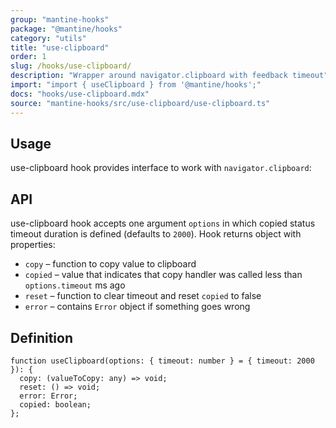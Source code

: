 ```yaml
---
group: "mantine-hooks"
package: "@mantine/hooks"
category: "utils"
title: "use-clipboard"
order: 1
slug: /hooks/use-clipboard/
description: "Wrapper around navigator.clipboard with feedback timeout"
import: "import { useClipboard } from '@mantine/hooks';"
docs: "hooks/use-clipboard.mdx"
source: "mantine-hooks/src/use-clipboard/use-clipboard.ts"
---
```



## Usage

use-clipboard hook provides interface to work with `navigator.clipboard`:

<Demo data={HooksDemos.useClipboardDemo} />

## API

use-clipboard hook accepts one argument `options` in which copied status timeout duration is defined (defaults to `2000`).
Hook returns object with properties:

- `copy` – function to copy value to clipboard
- `copied` – value that indicates that copy handler was called less than `options.timeout` ms ago
- `reset` – function to clear timeout and reset `copied` to false
- `error` – contains `Error` object if something goes wrong

## Definition

```tsx
function useClipboard(options: { timeout: number } = { timeout: 2000 }): {
  copy: (valueToCopy: any) => void;
  reset: () => void;
  error: Error;
  copied: boolean;
};
```
